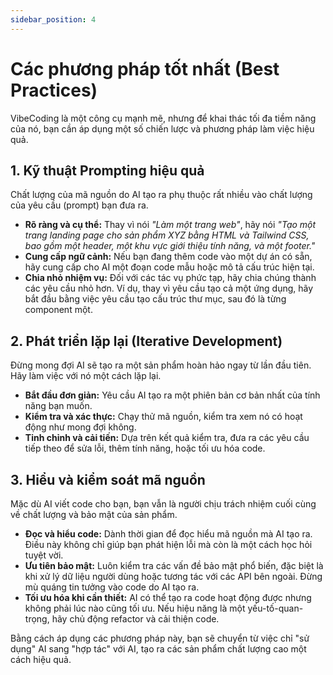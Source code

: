 ```yaml
---
sidebar_position: 4
---
```


# Các phương pháp tốt nhất (Best Practices)

VibeCoding là một công cụ mạnh mẽ, nhưng để khai thác tối đa tiềm năng của nó, bạn cần áp dụng một số chiến lược và phương pháp làm việc hiệu quả.

## 1. Kỹ thuật Prompting hiệu quả

Chất lượng của mã nguồn do AI tạo ra phụ thuộc rất nhiều vào chất lượng của yêu cầu (prompt) bạn đưa ra.

-   **Rõ ràng và cụ thể:** Thay vì nói *"Làm một trang web"*, hãy nói *"Tạo một trang landing page cho sản phẩm XYZ bằng HTML và Tailwind CSS, bao gồm một header, một khu vực giới thiệu tính năng, và một footer."*
-   **Cung cấp ngữ cảnh:** Nếu bạn đang thêm code vào một dự án có sẵn, hãy cung cấp cho AI một đoạn code mẫu hoặc mô tả cấu trúc hiện tại.
-   **Chia nhỏ nhiệm vụ:** Đối với các tác vụ phức tạp, hãy chia chúng thành các yêu cầu nhỏ hơn. Ví dụ, thay vì yêu cầu tạo cả một ứng dụng, hãy bắt đầu bằng việc yêu cầu tạo cấu trúc thư mục, sau đó là từng component một.

## 2. Phát triển lặp lại (Iterative Development)

Đừng mong đợi AI sẽ tạo ra một sản phẩm hoàn hảo ngay từ lần đầu tiên. Hãy làm việc với nó một cách lặp lại.

-   **Bắt đầu đơn giản:** Yêu cầu AI tạo ra một phiên bản cơ bản nhất của tính năng bạn muốn.
-   **Kiểm tra và xác thực:** Chạy thử mã nguồn, kiểm tra xem nó có hoạt động như mong đợi không.
-   **Tinh chỉnh và cải tiến:** Dựa trên kết quả kiểm tra, đưa ra các yêu cầu tiếp theo để sửa lỗi, thêm tính năng, hoặc tối ưu hóa code.

## 3. Hiểu và kiểm soát mã nguồn

Mặc dù AI viết code cho bạn, bạn vẫn là người chịu trách nhiệm cuối cùng về chất lượng và bảo mật của sản phẩm.

-   **Đọc và hiểu code:** Dành thời gian để đọc hiểu mã nguồn mà AI tạo ra. Điều này không chỉ giúp bạn phát hiện lỗi mà còn là một cách học hỏi tuyệt vời.
-   **Ưu tiên bảo mật:** Luôn kiểm tra các vấn đề bảo mật phổ biến, đặc biệt là khi xử lý dữ liệu người dùng hoặc tương tác với các API bên ngoài. Đừng mù quáng tin tưởng vào code do AI tạo ra.
-   **Tối ưu hóa khi cần thiết:** AI có thể tạo ra code hoạt động được nhưng không phải lúc nào cũng tối ưu. Nếu hiệu năng là một yếu-tố-quan-trọng, hãy chủ động refactor và cải thiện code.

Bằng cách áp dụng các phương pháp này, bạn sẽ chuyển từ việc chỉ "sử dụng" AI sang "hợp tác" với AI, tạo ra các sản phẩm chất lượng cao một cách hiệu quả.
